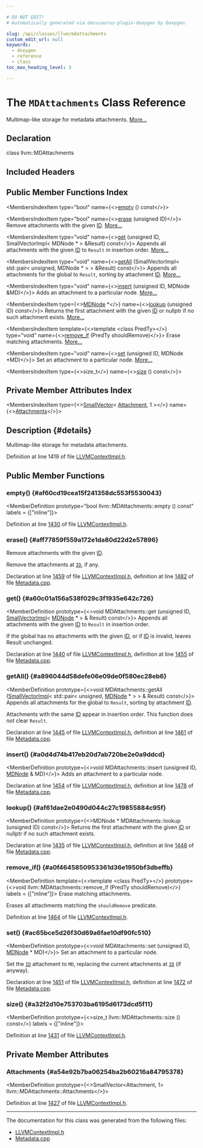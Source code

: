 ```yaml
---

# DO NOT EDIT!
# Automatically generated via docusaurus-plugin-doxygen by Doxygen.

slug: /api/classes/llvm/mdattachments
custom_edit_url: null
keywords:
  - doxygen
  - reference
  - class
toc_max_heading_level: 3

---
```





# The `MDAttachments` Class Reference

<DoxygenPage pluginConfig={pluginConfig}>

Multimap-like storage for metadata attachments. <a href="#details">More...</a>

## Declaration

<CodeBlock>class llvm::MDAttachments</CodeBlock>

## Included Headers

<IncludesList>
<IncludesListItem
  filePath="IR/LLVMContextImpl.h"
  permalink="/docs/api/files/lib/lib/ir/llvmcontextimpl-h"
  isLocal="true" />
</IncludesList>

## Public Member Functions Index

<MembersIndex>

<MembersIndexItem
  type="bool"
  name={<><a href="#af60cd19cea15f241358dc553f5530043">empty</a> () const</>}>
</MembersIndexItem>

<MembersIndexItem
  type="bool"
  name={<><a href="#aff77859f559a172e1da80d22d2e57896">erase</a> (unsigned ID)</>}>
Remove attachments with the given <a href="/docs/api/namespaces/llvm/callingconv/#abdf8cf606905c10634e831390981b0ed">ID</a>. <a href="#aff77859f559a172e1da80d22d2e57896">More...</a>
</MembersIndexItem>

<MembersIndexItem
  type="void"
  name={<><a href="#a60c01a156a538f029c3f1935e642c726">get</a> (unsigned ID, SmallVectorImpl&lt; MDNode &#42; &gt; &amp;Result) const</>}>
Appends all attachments with the given <a href="/docs/api/namespaces/llvm/callingconv/#abdf8cf606905c10634e831390981b0ed">ID</a> to <code>Result</code> in insertion order. <a href="#a60c01a156a538f029c3f1935e642c726">More...</a>
</MembersIndexItem>

<MembersIndexItem
  type="void"
  name={<><a href="#a896044d58defe06e09de0f580ec28eb6">getAll</a> (SmallVectorImpl&lt; std::pair&lt; unsigned, MDNode &#42; &gt; &gt; &amp;Result) const</>}>
Appends all attachments for the global to <code>Result</code>, sorting by attachment <a href="/docs/api/namespaces/llvm/callingconv/#abdf8cf606905c10634e831390981b0ed">ID</a>. <a href="#a896044d58defe06e09de0f580ec28eb6">More...</a>
</MembersIndexItem>

<MembersIndexItem
  type="void"
  name={<><a href="#a0d4d74b417eb20d7ab720be2e0a9ddcd">insert</a> (unsigned ID, MDNode &amp;MD)</>}>
Adds an attachment to a particular node. <a href="#a0d4d74b417eb20d7ab720be2e0a9ddcd">More...</a>
</MembersIndexItem>

<MembersIndexItem
  type={<><a href="/docs/api/classes/llvm/mdnode">MDNode</a> &#42;</>}
  name={<><a href="#af61dae2e0490d044c27c19855884c95f">lookup</a> (unsigned ID) const</>}>
Returns the first attachment with the given <a href="/docs/api/namespaces/llvm/callingconv/#abdf8cf606905c10634e831390981b0ed">ID</a> or nullptr if no such attachment exists. <a href="#af61dae2e0490d044c27c19855884c95f">More...</a>
</MembersIndexItem>

<MembersIndexItem
  template={<>template &lt;class PredTy&gt;</>}
  type="void"
  name={<><a href="#a0f4645850953361d36e1950bf3dbeffb">remove&#95;if</a> (PredTy shouldRemove)</>}>
Erase matching attachments. <a href="#a0f4645850953361d36e1950bf3dbeffb">More...</a>
</MembersIndexItem>

<MembersIndexItem
  type="void"
  name={<><a href="#ac65bce5d26f30d69a6fae10df90fc510">set</a> (unsigned ID, MDNode &#42;MD)</>}>
Set an attachment to a particular node. <a href="#ac65bce5d26f30d69a6fae10df90fc510">More...</a>
</MembersIndexItem>

<MembersIndexItem
  type={<>size&#95;t</>}
  name={<><a href="#a32f2d10e753703ba6195d6173dcd5f11">size</a> () const</>}>
</MembersIndexItem>

</MembersIndex>

## Private Member Attributes Index

<MembersIndex>

<MembersIndexItem
  type={<><a href="/docs/api/classes/llvm/smallvector">SmallVector</a>&lt; <a href="/docs/api/structs/llvm/mdattachments/attachment">Attachment</a>, 1 &gt;</>}
  name={<><a href="#a54e92b7ba06254ba2b60216a84795378">Attachments</a></>}>
</MembersIndexItem>

</MembersIndex>

## Description {#details}

Multimap-like storage for metadata attachments.

Definition at line 1419 of file <a href="/docs/api/files/lib/lib/ir/llvmcontextimpl-h">LLVMContextImpl.h</a>.

<SectionDefinition>

## Public Member Functions

### empty() {#af60cd19cea15f241358dc553f5530043}

<MemberDefinition
  prototype="bool llvm::MDAttachments::empty () const"
  labels = {["inline"]}>

Definition at line <a href="/docs/api/files/lib/lib/ir/llvmcontextimpl-h/#l01430">1430</a> of file <a href="/docs/api/files/lib/lib/ir/llvmcontextimpl-h">LLVMContextImpl.h</a>.
</MemberDefinition>

### erase() {#aff77859f559a172e1da80d22d2e57896}

<MemberDefinition
  prototype="bool MDAttachments::erase (unsigned ID)">
Remove attachments with the given <a href="/docs/api/namespaces/llvm/callingconv/#abdf8cf606905c10634e831390981b0ed">ID</a>.

Remove the attachments at <code><a href="/docs/api/namespaces/llvm/callingconv/#abdf8cf606905c10634e831390981b0ed">ID</a></code>, if any.

Declaration at line <a href="/docs/api/files/lib/lib/ir/llvmcontextimpl-h/#l01459">1459</a> of file <a href="/docs/api/files/lib/lib/ir/llvmcontextimpl-h">LLVMContextImpl.h</a>, definition at line <a href="/docs/api/files/lib/lib/ir/metadata-cpp/#l01482">1482</a> of file <a href="/docs/api/files/lib/lib/ir/metadata-cpp">Metadata.cpp</a>.
</MemberDefinition>

### get() {#a60c01a156a538f029c3f1935e642c726}

<MemberDefinition
  prototype={<>void MDAttachments::get (unsigned ID, <a href="/docs/api/classes/llvm/smallvectorimpl">SmallVectorImpl</a>&lt; <a href="/docs/api/classes/llvm/mdnode">MDNode</a> &#42; &gt; &amp; Result) const</>}>
Appends all attachments with the given <a href="/docs/api/namespaces/llvm/callingconv/#abdf8cf606905c10634e831390981b0ed">ID</a> to <code>Result</code> in insertion order.

If the global has no attachments with the given <a href="/docs/api/namespaces/llvm/callingconv/#abdf8cf606905c10634e831390981b0ed">ID</a>, or if <a href="/docs/api/namespaces/llvm/callingconv/#abdf8cf606905c10634e831390981b0ed">ID</a> is invalid, leaves Result unchanged.

Declaration at line <a href="/docs/api/files/lib/lib/ir/llvmcontextimpl-h/#l01440">1440</a> of file <a href="/docs/api/files/lib/lib/ir/llvmcontextimpl-h">LLVMContextImpl.h</a>, definition at line <a href="/docs/api/files/lib/lib/ir/metadata-cpp/#l01455">1455</a> of file <a href="/docs/api/files/lib/lib/ir/metadata-cpp">Metadata.cpp</a>.
</MemberDefinition>

### getAll() {#a896044d58defe06e09de0f580ec28eb6}

<MemberDefinition
  prototype={<>void MDAttachments::getAll (<a href="/docs/api/classes/llvm/smallvectorimpl">SmallVectorImpl</a>&lt; std::pair&lt; unsigned, <a href="/docs/api/classes/llvm/mdnode">MDNode</a> &#42; &gt; &gt; &amp; Result) const</>}>
Appends all attachments for the global to <code>Result</code>, sorting by attachment <a href="/docs/api/namespaces/llvm/callingconv/#abdf8cf606905c10634e831390981b0ed">ID</a>.

Attachments with the same <a href="/docs/api/namespaces/llvm/callingconv/#abdf8cf606905c10634e831390981b0ed">ID</a> appear in insertion order. This function does <em>not</em> clear <code>Result</code>.

Declaration at line <a href="/docs/api/files/lib/lib/ir/llvmcontextimpl-h/#l01445">1445</a> of file <a href="/docs/api/files/lib/lib/ir/llvmcontextimpl-h">LLVMContextImpl.h</a>, definition at line <a href="/docs/api/files/lib/lib/ir/metadata-cpp/#l01461">1461</a> of file <a href="/docs/api/files/lib/lib/ir/metadata-cpp">Metadata.cpp</a>.
</MemberDefinition>

### insert() {#a0d4d74b417eb20d7ab720be2e0a9ddcd}

<MemberDefinition
  prototype={<>void MDAttachments::insert (unsigned ID, <a href="/docs/api/classes/llvm/mdnode">MDNode</a> &amp; MD)</>}>
Adds an attachment to a particular node.

Declaration at line <a href="/docs/api/files/lib/lib/ir/llvmcontextimpl-h/#l01454">1454</a> of file <a href="/docs/api/files/lib/lib/ir/llvmcontextimpl-h">LLVMContextImpl.h</a>, definition at line <a href="/docs/api/files/lib/lib/ir/metadata-cpp/#l01478">1478</a> of file <a href="/docs/api/files/lib/lib/ir/metadata-cpp">Metadata.cpp</a>.
</MemberDefinition>

### lookup() {#af61dae2e0490d044c27c19855884c95f}

<MemberDefinition
  prototype={<>MDNode &#42; MDAttachments::lookup (unsigned ID) const</>}>
Returns the first attachment with the given <a href="/docs/api/namespaces/llvm/callingconv/#abdf8cf606905c10634e831390981b0ed">ID</a> or nullptr if no such attachment exists.

Declaration at line <a href="/docs/api/files/lib/lib/ir/llvmcontextimpl-h/#l01435">1435</a> of file <a href="/docs/api/files/lib/lib/ir/llvmcontextimpl-h">LLVMContextImpl.h</a>, definition at line <a href="/docs/api/files/lib/lib/ir/metadata-cpp/#l01448">1448</a> of file <a href="/docs/api/files/lib/lib/ir/metadata-cpp">Metadata.cpp</a>.
</MemberDefinition>

### remove&#95;if() {#a0f4645850953361d36e1950bf3dbeffb}

<MemberDefinition
  template={<>template &lt;class PredTy&gt;</>}
  prototype={<>void llvm::MDAttachments::remove&#95;if (PredTy shouldRemove)</>}
  labels = {["inline"]}>
Erase matching attachments.

Erases all attachments matching the <code>shouldRemove</code> predicate.

Definition at line <a href="/docs/api/files/lib/lib/ir/llvmcontextimpl-h/#l01464">1464</a> of file <a href="/docs/api/files/lib/lib/ir/llvmcontextimpl-h">LLVMContextImpl.h</a>.
</MemberDefinition>

### set() {#ac65bce5d26f30d69a6fae10df90fc510}

<MemberDefinition
  prototype={<>void MDAttachments::set (unsigned ID, <a href="/docs/api/classes/llvm/mdnode">MDNode</a> &#42; MD)</>}>
Set an attachment to a particular node.

Set the <code><a href="/docs/api/namespaces/llvm/callingconv/#abdf8cf606905c10634e831390981b0ed">ID</a></code> attachment to <code>MD</code>, replacing the current attachments at <code><a href="/docs/api/namespaces/llvm/callingconv/#abdf8cf606905c10634e831390981b0ed">ID</a></code> (if anyway).

Declaration at line <a href="/docs/api/files/lib/lib/ir/llvmcontextimpl-h/#l01451">1451</a> of file <a href="/docs/api/files/lib/lib/ir/llvmcontextimpl-h">LLVMContextImpl.h</a>, definition at line <a href="/docs/api/files/lib/lib/ir/metadata-cpp/#l01472">1472</a> of file <a href="/docs/api/files/lib/lib/ir/metadata-cpp">Metadata.cpp</a>.
</MemberDefinition>

### size() {#a32f2d10e753703ba6195d6173dcd5f11}

<MemberDefinition
  prototype={<>size&#95;t llvm::MDAttachments::size () const</>}
  labels = {["inline"]}>

Definition at line <a href="/docs/api/files/lib/lib/ir/llvmcontextimpl-h/#l01431">1431</a> of file <a href="/docs/api/files/lib/lib/ir/llvmcontextimpl-h">LLVMContextImpl.h</a>.
</MemberDefinition>

</SectionDefinition>

<SectionDefinition>

## Private Member Attributes

### Attachments {#a54e92b7ba06254ba2b60216a84795378}

<MemberDefinition
  prototype={<>SmallVector&lt;Attachment, 1&gt; llvm::MDAttachments::Attachments</>}>

Definition at line <a href="/docs/api/files/lib/lib/ir/llvmcontextimpl-h/#l01427">1427</a> of file <a href="/docs/api/files/lib/lib/ir/llvmcontextimpl-h">LLVMContextImpl.h</a>.
</MemberDefinition>

</SectionDefinition>

<hr/>

The documentation for this class was generated from the following files:

<ul>
<li><a href="/docs/api/files/lib/lib/ir/llvmcontextimpl-h">LLVMContextImpl.h</a></li>
<li><a href="/docs/api/files/lib/lib/ir/metadata-cpp">Metadata.cpp</a></li>
</ul>

</DoxygenPage>
